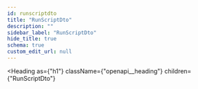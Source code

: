 ```yaml
---
id: runscriptdto
title: "RunScriptDto"
description: ""
sidebar_label: "RunScriptDto"
hide_title: true
schema: true
custom_edit_url: null
---
```



<Heading
  as={"h1"}
  className={"openapi__heading"}
  children={"RunScriptDto"}
>
</Heading>





<ul>
  <SchemaItem
    collapsible={false}
    name={"scriptName"}
    required={true}
    schemaName={"string"}
    qualifierMessage={undefined}
    schema={{"type":"string","default":"hello","description":"The name of the script to run"}}
  >
    
  </SchemaItem>
</ul>
            